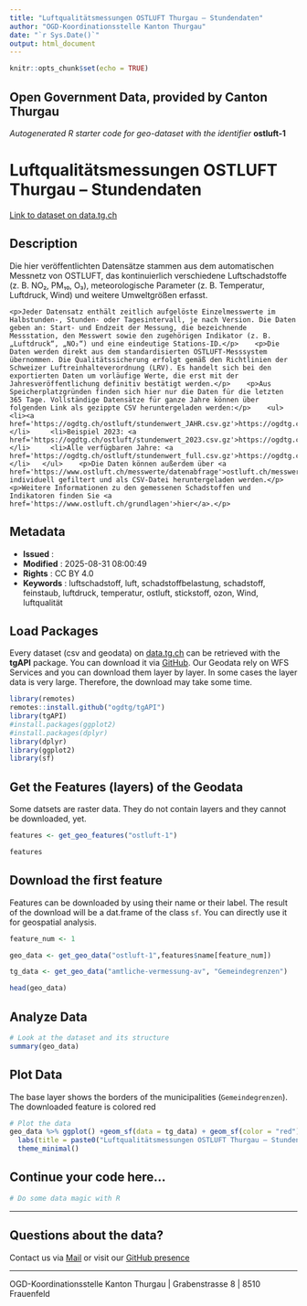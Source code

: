 ```yaml
---
title: "Luftqualitätsmessungen OSTLUFT Thurgau – Stundendaten"
author: "OGD-Koordinationsstelle Kanton Thurgau"
date: "`r Sys.Date()`"
output: html_document
---
```


```r
knitr::opts_chunk$set(echo = TRUE)
```

## Open Government Data, provided by **Canton Thurgau**
*Autogenerated R starter code for geo-dataset with the identifier* **ostluft-1**


# **Luftqualitätsmessungen OSTLUFT Thurgau – Stundendaten**

[Link to dataset on data.tg.ch](https://data.tg.ch/explore/dataset/ostluft-1/information/)

## Description

 <p>Die hier veröffentlichten Datensätze stammen aus dem automatischen Messnetz von OSTLUFT, das kontinuierlich verschiedene Luftschadstoffe (z. B. NO₂, PM₁₀, O₃), meteorologische Parameter (z. B. Temperatur, Luftdruck, Wind) und weitere Umweltgrößen erfasst.</p>    <p>Jeder Datensatz enthält zeitlich aufgelöste Einzelmesswerte im Halbstunden-, Stunden- oder Tagesintervall, je nach Version. Die Daten geben an: Start- und Endzeit der Messung, die bezeichnende Messstation, den Messwert sowie den zugehörigen Indikator (z. B. „Luftdruck“, „NO₂“) und eine eindeutige Stations-ID.</p>    <p>Die Daten werden direkt aus dem standardisierten OSTLUFT-Messsystem übernommen. Die Qualitätssicherung erfolgt gemäß den Richtlinien der Schweizer Luftreinhalteverordnung (LRV). Es handelt sich bei den exportierten Daten um vorläufige Werte, die erst mit der Jahresveröffentlichung definitiv bestätigt werden.</p>    <p>Aus Speicherplatzgründen finden sich hier nur die Daten für die letzten 365 Tage. Vollständige Datensätze für ganze Jahre können über folgenden Link als gezippte CSV heruntergeladen werden:</p>    <ul>     <li><a href='https://ogdtg.ch/ostluft/stundenwert_JAHR.csv.gz'>https://ogdtg.ch/ostluft/stundenwert_JAHR.csv.gz</a></li>     <li>Beispiel 2023: <a href='https://ogdtg.ch/ostluft/stundenwert_2023.csv.gz'>https://ogdtg.ch/ostluft/stundenwert_2023.csv.gz</a></li>     <li>Alle verfügbaren Jahre: <a href='https://ogdtg.ch/ostluft/stundenwert_full.csv.gz'>https://ogdtg.ch/ostluft/stundenwert_full.csv.gz</a></li>   </ul>    <p>Die Daten können außerdem über <a href='https://www.ostluft.ch/messwerte/datenabfrage'>ostluft.ch/messwerte/datenabfrage</a> individuell gefiltert und als CSV-Datei heruntergeladen werden.</p>    <p>Weitere Informationen zu den gemessenen Schadstoffen und Indikatoren finden Sie <a href='https://www.ostluft.ch/grundlagen'>hier</a>.</p>

## Metadata

- **Issued**                   : 
- **Modified**                 : 2025-08-31 08:00:49
- **Rights**                   : CC BY 4.0
- **Keywords**                 : luftschadstoff, luft, schadstoffbelastung, schadstoff, feinstaub, luftdruck, temperatur, ostluft, stickstoff, ozon, Wind, luftqualität

## Load Packages

Every dataset (csv and geodata) on [data.tg.ch](https://data.tg.ch/pages/start/) can be retrieved with the **tgAPI** package. You can download it via [GitHub](https://github.com/ogdtg/tgAPI). Our Geodata rely on WFS Services and you can download them layer by layer. In some cases the layer data is very large. Therefore, the download may take some time.

```r
library(remotes)
remotes::install.github("ogdtg/tgAPI")
library(tgAPI)
#install.packages(ggplot2)
#install.packages(dplyr)
library(dplyr)
library(ggplot2)
library(sf)

```


## Get the Features (layers) of the Geodata

Some datsets are raster data. They do not contain layers and they cannot be downloaded, yet.

```r
features <- get_geo_features("ostluft-1")

features
```


## Download the first feature

Features can be downloaded by using their name or their label. The result of the download will be a dat.frame of the class `sf`. You can directly use it for geospatial analysis.

```r

feature_num <- 1

geo_data <- get_geo_data("ostluft-1",features$name[feature_num])

tg_data <- get_geo_data("amtliche-vermessung-av", "Gemeindegrenzen")

head(geo_data)
```


## Analyze Data

```r

# Look at the dataset and its structure
summary(geo_data)

```


## Plot Data

The base layer shows the borders of the municipalities (`Gemeindegrenzen`). The downloaded feature is colored red

```r

# Plot the data
geo_data %>% ggplot() +geom_sf(data = tg_data) + geom_sf(color = "red") +
  labs(title = paste0("Luftqualitätsmessungen OSTLUFT Thurgau – Stundendaten: ",features$title[feature_num])) +
  theme_minimal()

```


## Continue your code here...


```r
# Do some data magic with R
```

------------------------------------------------------------------------

## Questions about the data?

Contact us via [Mail](mailto:ogd@tg.ch) or visit our [GitHub presence](https://github.com/ogdtg)


------------------------------------------------------------------------

OGD-Koordinationsstelle Kanton Thurgau | Grabenstrasse 8 | 8510 Frauenfeld
